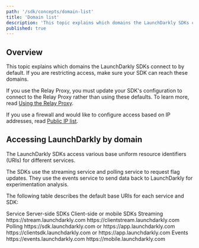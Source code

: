 ```yaml
---
path: '/sdk/concepts/domain-list'
title: 'Domain list'
description: 'This topic explains which domains the LaunchDarkly SDKs connect to by default.'
published: true
---
```


## Overview

This topic explains which domains the LaunchDarkly SDKs connect to by default. If you are restricting access, make sure your SDK can reach these domains.

If you use the Relay Proxy, you must update your SDK's configuration to connect to the Relay Proxy rather than using these defaults. To learn more, read [Using the Relay Proxy](/home/relay-proxy/using).

If you use a firewall and would like to configure access based on IP addresses, read [Public IP list](/home/advanced/public-ip-list).

## Accessing LaunchDarkly by domain

The LaunchDarkly SDKs access various base uniform resource identifiers (URIs) for different services.

The SDKs use the streaming service and polling service to request flag updates. They use the events service to send data back to LaunchDarkly for experimentation analysis.

The following table describes the default base URIs for each service and SDK:

<Table>
  <TableHeader>
    <TableHeadCell>Service</TableHeadCell>
    <TableHeadCell>Server-side SDKs</TableHeadCell>
    <TableHeadCell>Client-side or mobile SDKs</TableHeadCell>
  </TableHeader>
  <TableBody>
  <TableRow>
    <TableCell>Streaming</TableCell>
    <TableCell>https://stream.launchdarkly.com</TableCell>
    <TableCell>https://clientstream.launchdarkly.com</TableCell>
  </TableRow>
  <TableRow>
    <TableCell>Polling</TableCell>
    <TableCell>https://sdk.launchdarkly.com or https://app.launchdarkly.com</TableCell>
    <TableCell>https://clientsdk.launchdarkly.com or https://app.launchdarkly.com</TableCell>
  </TableRow>
  <TableRow>
    <TableCell>Events</TableCell>
    <TableCell>https://events.launchdarkly.com</TableCell>
    <TableCell>https://mobile.launchdarkly.com</TableCell>
  </TableRow>
  </TableBody>
</Table>
